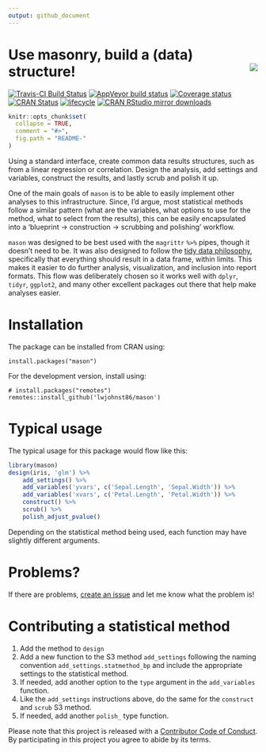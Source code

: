```yaml
---
output: github_document
---
```


<!-- README.md is generated from README.Rmd. Please edit that file -->

# Use masonry, build a (data) structure! <img src="man/figures/logo.png" align="right" />

[![Travis-CI Build Status](https://travis-ci.org/lwjohnst86/mason.svg?branch=master)](https://travis-ci.org/lwjohnst86/mason)
[![AppVeyor build status](https://ci.appveyor.com/api/projects/status/github/lwjohnst86/mason?branch=master&svg=true)](https://ci.appveyor.com/project/lwjohnst86/mason)
[![Coverage status](https://codecov.io/gh/lwjohnst86/mason/branch/master/graph/badge.svg)](https://codecov.io/github/lwjohnst86/mason?branch=master)
[![CRAN Status](http://www.r-pkg.org/badges/version/mason)](https://cran.r-project.org/package=mason)
[![lifecycle](https://img.shields.io/badge/lifecycle-maturing-blue.svg)](https://www.tidyverse.org/lifecycle/#maturing)
[![CRAN RStudio mirror downloads](http://cranlogs.r-pkg.org/badges/mason)](http://www.r-pkg.org/pkg/mason)


```r
knitr::opts_chunk$set(
  collapse = TRUE,
  comment = "#>",
  fig.path = "README-"
)
```

Using a standard interface, create common data results structures, such as from
a linear regression or correlation. Design the analysis, add settings and variables,
construct the results, and lastly scrub and polish it up. 

One of the main goals of `mason` is to be able to easily implement other
analyses to this infrastructure. Since, I'd argue, most statistical methods
follow a similar pattern (what are the variables, what options to use for the
method, what to select from the results), this can be easily encapsulated into a
'blueprint -> construction -> scrubbing and polishing' workflow.

`mason` was designed to be best used with the `magrittr` `%>%` pipes, though it
doesn't need to be. It was also designed to follow the 
[tidy data philosophy](https://CRAN.R-project.org/package=tidyr/vignettes/tidy-data.html),
specifically that everything should result in a data frame, within limits. This
makes it easier to do further analysis, visualization, and inclusion into
report formats. This flow was deliberately chosen so it works well with `dplyr`,
`tidyr`, `ggplot2`, and many other excellent packages out there that help make
analyses easier.

# Installation

The package can be installed from CRAN using:

    install.packages("mason")
    
For the development version, install using:

    # install.packages("remotes")
    remotes::install_github('lwjohnst86/mason')

# Typical usage

The typical usage for this package would flow like this:

```r
library(mason)
design(iris, 'glm') %>%
    add_settings() %>%
    add_variables('yvars', c('Sepal.Length', 'Sepal.Width')) %>%
    add_variables('xvars', c('Petal.Length', 'Petal.Width')) %>%
    construct() %>%
    scrub() %>%
    polish_adjust_pvalue()
```

Depending on the statistical method being used, each function may have slightly
different arguments.

# Problems?

If there are problems,
[create an issue](https://github.com/lwjohnst86/mason/issues) and let me know
what the problem is!

# Contributing a statistical method

1. Add the method to `design`
2. Add a new function to the S3 method `add_settings` following the naming
convention `add_settings.statmethod_bp` and include the appropriate
settings to the statistical method.
3. If needed, add another option to the `type` argument in the `add_variables`
function.
4. Like the `add_settings` instructions above, do the same for the
`construct` and `scrub` S3 method.
5. If needed, add another `polish_` type function.

Please note that this project is released with a [Contributor Code of Conduct](CODE_OF_CONDUCT.md).
By participating in this project you agree to abide by its terms.

